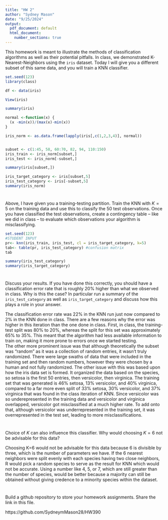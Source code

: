 ---
title: "HW 2"
author: "Sydney Mason"
date: "9/25/2024"
output:
  pdf_document: default
  html_document:
    number_sections: true
---

This homework is meant to illustrate the methods of classification algorithms as well as their potential pitfalls.  In class, we demonstrated K-Nearest-Neighbors using the `iris` dataset.  Today I will give you a different subset of this same data, and you will train a KNN classifier.  

```{r, echo = FALSE}
set.seed(123)
library(class)

df <- data(iris) 

View(iris)

summary(iris)

normal <-function(x) {
  (x -min(x))/(max(x)-min(x))   
}

iris_norm <- as.data.frame(lapply(iris[,c(1,2,3,4)], normal))


subset <- c(1:45, 58, 60:70, 82, 94, 110:150)
iris_train <- iris_norm[subset,] 
iris_test <- iris_norm[-subset,] 

summary(iris[subset,])

iris_target_category <- iris[subset,5]
iris_test_category <- iris[-subset,5]
summary(iris_norm)

```

#
Above, I have given you a training-testing partition.  Train the KNN with $K = 5$ on the training data and use this to classify the 50 test observations.  Once you have classified the test observations, create a contingency table -- like we did in class -- to evaluate which observations your algorithm is misclassifying.   

```{r}
set.seed(123)
#STUDENT INPUT
pr<- knn(iris_train, iris_test, cl = iris_target_category, k=5)
tab<- table(pr, iris_test_category) #confusion matrix
tab

summary(iris_test_category)
summary(iris_target_category)
```

#

Discuss your results.  If you have done this correctly, you should have a classification error rate that is roughly 20% higher than what we observed in class.  Why is this the case? In particular run a summary of the `iris_test_category` as well as `iris_target_category` and discuss how this plays a role in your answer.  

The classification error rate was 22% in the KNN run just now compared to 2% in the KNN done in class.  There are a few reasons why the error was higher in this iteration than the one done in class. First, in class, the training-test split was 80% to 20%, whereas the split for this set was approximately 65% to 35%.  This meant that the algorithm had less available information to train on, making it more prone to errors once we started testing.  
The other more prominent issue was that although theoretically the subset was "random" as it was a collection of random entries, it wasn't truly randomized.  There were large swaths of data that were included in the training set and then random numbers, however they were chosen by a human and not fully randomized.  The other issue with this was based upon how the iris data set is formed.  It organized the data based on the species, so setosa is the first 50 entries, then versicolor, then virginica.  The training set that was generated is 46% setosa, 13% versicolor, and 40% virginica, compared to a far more even split of 33% setosa, 30% versicolor, and 37% virginica that was found in the class iteration of KNN.  Since versicolor was so underepresented in the training data and versicolor and virginica overlapped, versicolor got misclassified at a much higher rate.  To add onto that, although versicolor was underrepresented in the training set, it was overrepresented in the test set, leading to more misclassifications.

#

Choice of $K$ can also influence this classifier.  Why would choosing $K = 6$ not be advisable for this data? 

Choosing K=6 would not be advisable for this data because 6 is divisible by three, which is the number of parameters we have.  If the 6 nearest neighbors were split evenly with each species having two close neighbors, R would pick a random species to serve as the result for KNN which would not be accurate.  Using a number like 4, 5, or 7, which are still greater than the number of species, would be better because a majority can still be obtained without giving credence to a minority species within the dataset.

#

Build a github repository to store your homework assignments.  Share the link in this file.  

https://github.com/SydneymMason28/HW390

